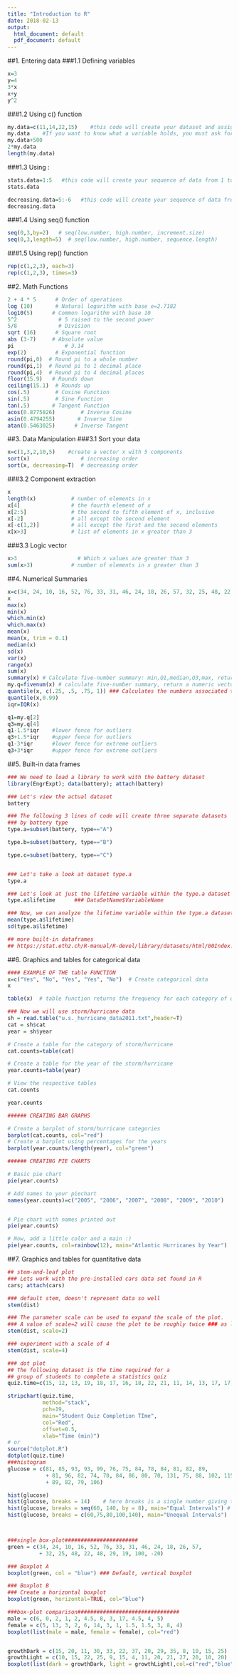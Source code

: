 ```yaml
---
title: "Introduction to R"
date: 2018-02-13
output:
  html_document: default
  pdf_document: default
---
```

##1. Entering data
###1.1 Defining variables
```r
x=3  
y=4
3*x
x+y
y^2
```

###1.2 Using c() function
```r
my.data=c(11,14,22,15)    #this code will create your dataset and assign it the variable name my.data
my.data    #If you want to know what a variable holds, you must ask for it by name
my.data+500
2*my.data
length(my.data)
```

###1.3 Using : 
```r
stats.data=1:5   #this code will create your sequence of data from 1 to 5, by increments of 1
stats.data   

decreasing.data=5:-6   #this code will create your sequence of data from 5 to -6, by increments of -1
decreasing.data 
```

###1.4 Using seq() function
```r
seq(0,3,by=2)   # seq(low.number, high.number, increment.size)
seq(0,3,length=5)  # seq(low.number, high.number, sequence.length)


```

###1.5 Using rep() function
```r
rep(c(1,2,3), each=3) 
rep(c(1,2,3), times=3) 
```

##2. Math Functions
```r
2 + 4 * 5      # Order of operations
log (10)       # Natural logarithm with base e=2.7182
log10(5)      # Common logarithm with base 10
5^2             # 5 raised to the second power
5/8             # Division
sqrt (16)      # Square root
abs (3-7)     # Absolute value 
pi                # 3.14
exp(2)         # Exponential function 
round(pi,0)  # Round pi to a whole number
round(pi,1)  # Round pi to 1 decimal place
round(pi,4)  # Round pi to 4 decimal places
floor(15.9)   # Rounds down
ceiling(15.1)  # Rounds up
cos(.5)        # Cosine Function
sin(.5)        # Sine Function
tan(.5)       # Tangent Function
acos(0.8775826)        # Inverse Cosine
asin(0.4794255)       # Inverse Sine
atan(0.5463025)      # Inverse Tangent
```

##3. Data Manipulation 
###3.1 Sort your data
```r
x=c(1,3,2,10,5)    #create a vector x with 5 components
sort(x)                # increasing order 
sort(x, decreasing=T)  # decreasing order 
```

###3.2 Component extraction
```r
x 
length(x)           # number of elements in x 
x[4]                # the fourth element of x 
x[2:5]              # the second to fifth element of x, inclusive 
x[-2]               # all except the second element 
x[-c(1,2)]          # all except the first and the second elements
x[x>3]              # list of elements in x greater than 3 
```

###3.3 Logic vector
```r
x>3                   # Which x values are greater than 3
sum(x>3)            # number of elements in x greater than 3 
```

##4. Numerical Summaries
```r
x=c(34, 24, 10, 16, 52, 76, 33, 31, 46, 24, 18, 26, 57, 32, 25, 48, 22, 48, 29, 19)
x
max(x)
min(x)
which.min(x)
which.max(x)
mean(x)
mean(x, trim = 0.1)
median(x)
sd(x)
var(x)
range(x)
sum(x)
summary(x) # Calculate five-number summary: min,Q1,median,Q3,max, return an object
my.q=fivenum(x) # calculate five-number summary, return a numeric vector
quantile(x, c(.25, .5, .75, 1)) ### Calculates the numbers associated to defined percentiles
quantile(x,0.99)
iqr=IQR(x)

q1=my.q[2]
q3=my.q[4]
q1-1.5*iqr    #lower fence for outliers
q3+1.5*iqr    #upper fence for outliers
q1-3*iqr      #lower fence for extreme outliers
q3+3*iqr      #upper fence for extreme outliers
```

##5. Built-in data frames 
```r
### We need to load a library to work with the battery dataset
library(EngrExpt); data(battery); attach(battery)

### Let's view the actual dataset
battery

### The following 3 lines of code will create three separate datasets
### by battery type 
type.a=subset(battery, type=="A")

type.b=subset(battery, type=="B")

type.c=subset(battery, type=="C")


### Let's take a look at dataset type.a
type.a

### Let's look at just the lifetime variable within the type.a dataset
type.a$lifetime      ### DataSetName$VariableName

### Now, we can analyze the lifetime variable within the type.a dataset
mean(type.a$lifetime)
sd(type.a$lifetime)

## more built-in dataframes
## https://stat.ethz.ch/R-manual/R-devel/library/datasets/html/00Index.html
```

##6. Graphics and tables for categorical data
```r
#### EXAMPLE OF THE table FUNCTION
x=c("Yes", "No", "Yes", "Yes", "No")  # Create categorical data
x

table(x)  # table function returns the frequency for each category of data

### Now we will use storm/hurricane data
sh = read.table("u.s._hurricane_data2011.txt",header=T)
cat = sh$cat
year = sh$year

# Create a table for the category of storm/hurricane
cat.counts=table(cat)

# Create a table for the year of the storm/hurricane
year.counts=table(year) 

# View the respective tables
cat.counts

year.counts  

###### CREATING BAR GRAPHS

# Create a barplot of storm/hurricane categories  
barplot(cat.counts, col="red") 
# Create a barplot using percentages for the years
barplot(year.counts/length(year), col="green") 

###### CREATING PIE CHARTS

# Basic pie chart 
pie(year.counts) 

# Add names to your piechart
names(year.counts)=c("2005", "2006", "2007", "2008", "2009", "2010")  


# Pie chart with names printed out
pie(year.counts) 

# Now, add a little color and a main :)  
pie(year.counts, col=rainbow(12), main="Atlantic Hurricanes by Year") 
```

##7. Graphics and tables for quantitative data
```r
## stem-and-leaf plot
### Lets work with the pre-installed cars data set found in R
cars; attach(cars)

### default stem, doesn't represent data so well
stem(dist)

### The parameter scale can be used to expand the scale of the plot. 
### A value of scale=2 will cause the plot to be roughly twice ### as long as the default.
stem(dist, scale=2)

### experiment with a scale of 4
stem(dist, scale=4)

### dot plot
## The following dataset is the time required for a 
## group of students to complete a statistics quiz
quiz.time=c(15, 12, 13, 19, 18, 17, 16, 18, 22, 21, 11, 14, 13, 17, 17)

stripchart(quiz.time, 
           method="stack",
           pch=19, 
           main="Student Quiz Completion TIme", 
           col="Red",
           offset=0.5, 
           xlab="Time (min)")   
# or
source("dotplot.R")
dotplot(quiz.time)
###histogram
glucose = c(81, 85, 93, 93, 99, 76, 75, 84, 78, 84, 81, 82, 89,
            + 81, 96, 82, 74, 70, 84, 86, 80, 70, 131, 75, 88, 102, 115,
            + 89, 82, 79, 106)

hist(glucose)
hist(glucose, breaks = 14)    # here breaks is a single number giving the number of cells for the histogram
hist(glucose, breaks = seq(60, 140, by = 8), main="Equal Intervals") # here breaks is a vector giving the breakpoints between histogram cells
hist(glucose, breaks = c(60,75,80,100,140), main="Unequal Intervals")



###single box-plot#######################
green = c(34, 24, 10, 16, 52, 76, 33, 31, 46, 24, 18, 26, 57,
          + 32, 25, 48, 22, 48, 29, 19, 100, -20)

### Boxplot A
boxplot(green, col = "blue") ### Default, vertical boxplot

### Boxplot B
### Create a horizontal boxplot
boxplot(green, horizontal=TRUE, col="blue") 

###box-plot comparison################################
male = c(6, 0, 2, 1, 2, 4.5, 8, 3, 17, 4.5, 4, 5)
female = c(5, 13, 3, 2, 6, 14, 3, 1, 1.5, 1.5, 3, 8, 4)
boxplot(list(male = male, female = female), col="red")


growthDark = c(15, 20, 11, 30, 33, 22, 37, 20, 29, 35, 8, 10, 15, 25)
growthLight = c(10, 15, 22, 25, 9, 15, 4, 11, 20, 21, 27, 20, 10, 20)
boxplot(list(dark = growthDark, light = growthLight),col=c("red","blue"))
```

